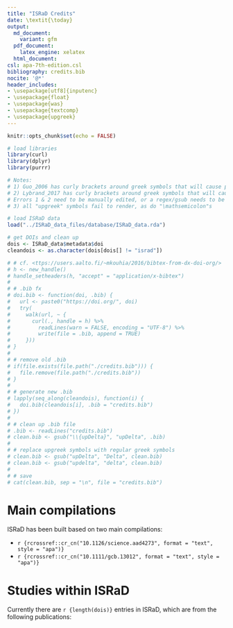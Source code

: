 ```yaml
---
title: "ISRaD Credits"
date: \textit{\today}
output:
  md_document:
    variant: gfm
  pdf_document:
    latex_engine: xelatex
  html_document:
csl: apa-7th-edition.csl
bibliography: credits.bib
nocite: '@*'
header_includes:
- \usepackage[utf8]{inputenc}
- \usepackage{float}
- \usepackage{was}
- \usepackage{textcomp}
- \usepackage{upgreek}
---
```

```r
knitr::opts_chunk$set(echo = FALSE)
```

```r
# load libraries
library(curl)
library(dplyr)
library(purrr)
```

```r
# Notes:
# 1) Guo_2006 has curly brackets around greek symbols that will cause pandoc error 83
# 2) Lybrand_2017 has curly brackets around greek symbols that will cause pandoc error 83
# Errors 1 & 2 need to be manually edited, or a regex/gsub needs to be written to fix them on the fly
# 3) all "upgreek" symbols fail to render, as do "\mathsemicolon"s

# load ISRaD data
load("../ISRaD_data_files/database/ISRaD_data.rda")

# get DOIs and clean up
dois <- ISRaD_data$metadata$doi
cleandois <- as.character(dois[dois[] != "israd"])

# # cf. <ttps://users.aalto.fi/~mkouhia/2016/bibtex-from-dx-doi-org/>
# h <- new_handle()
# handle_setheaders(h, "accept" = "application/x-bibtex")
# 
# # .bib fx
# doi.bib <- function(doi, .bib) {
#   url <- paste0("https://doi.org/", doi)
#   try(
#     walk(url, ~ {
#       curl(., handle = h) %>%
#         readLines(warn = FALSE, encoding = "UTF-8") %>%
#         write(file = .bib, append = TRUE)
#     }))
# }
# 
# # remove old .bib
# if(file.exists(file.path("./credits.bib"))) {
#   file.remove(file.path("./credits.bib"))
# }
# 
# # generate new .bib
# lapply(seq_along(cleandois), function(i) {
#   doi.bib(cleandois[i], .bib = "credits.bib")
# })
# 
# # clean up .bib file
# .bib <- readLines("credits.bib")
# clean.bib <- gsub("\\{upDelta}", "upDelta", .bib)
# 
# # replace upgreek symbols with regular greek symbols
# clean.bib <- gsub("upDelta", "Delta", clean.bib)
# clean.bib <- gsub("updelta", "delta", clean.bib)
# 
# # save
# cat(clean.bib, sep = "\n", file = "credits.bib") 
```
# Main compilations
ISRaD has been built based on two main compilations: 

* `r {rcrossref::cr_cn("10.1126/science.aad4273", format = "text", style = "apa")}`
* `r {rcrossref::cr_cn("10.1111/gcb.13012", format = "text", style = "apa")}`

# Studies within ISRaD
Currently there are `r {length(dois)}` entries in ISRaD, which are from the following publications: